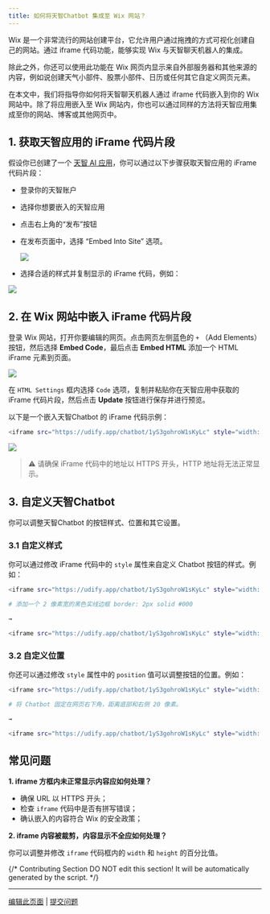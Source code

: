 ```yaml
---
title: 如何将天智Chatbot 集成至 Wix 网站？
---
```



Wix 是一个非常流行的网站创建平台，它允许用户通过拖拽的方式可视化创建自己的网站。通过 iframe 代码功能，能够实现 Wix 与天智聊天机器人的集成。

除此之外，你还可以使用此功能在 Wix 网页内显示来自外部服务器和其他来源的内容，例如说创建天气小部件、股票小部件、日历或任何其它自定义网页元素。

在本文中，我们将指导你如何将天智聊天机器人通过 iframe 代码嵌入到你的 Wix 网站中。除了将应用嵌入至 Wix 网站内，你也可以通过同样的方法将天智应用集成至你的网站、博客或其他网页中。

## 1. 获取天智应用的 iFrame 代码片段

假设你已创建了一个 [天智 AI 应用](/zh-hans/guides/application-orchestrate/creating-an-application)，你可以通过以下步骤获取天智应用的 iFrame 代码片段：

* 登录你的天智账户
* 选择你想要嵌入的天智应用
* 点击右上角的“发布”按钮
*   在发布页面中，选择 “Embed Into Site” 选项。

    ![](https://assets-docs.dify.ai/dify-enterprise-mintlify/zh_CN/learn-more/use-cases/238daf21d6632d7d20cc9a6b882194f9.png)
* 选择合适的样式并复制显示的 iFrame 代码，例如：

![](https://assets-docs.dify.ai/dify-enterprise-mintlify/zh_CN/learn-more/use-cases/ebab9e1f734d80e793db3675a46099fb.png)

## 2. 在 Wix 网站中嵌入 iFrame 代码片段

登录 Wix 网站，打开你要编辑的网页。点击网页左侧蓝色的 `+` （Add Elements）按钮，然后选择 **Embed Code**，最后点击 **Embed HTML** 添加一个 HTML iFrame 元素到页面。

![](https://assets-docs.dify.ai/dify-enterprise-mintlify/zh_CN/learn-more/use-cases/43b79d103da8beb69619e8f122609b89.png)

在 `HTML Settings` 框内选择 `Code` 选项，复制并粘贴你在天智应用中获取的 iFrame 代码片段，然后点击 **Update** 按钮进行保存并进行预览。

以下是一个嵌入天智Chatbot 的 iFrame 代码示例：

```bash
<iframe src="https://udify.app/chatbot/1yS3gohroW1sKyLc" style="width: 100%; height: 100%; min-height: 700px" frameborder="0" allow="microphone"></iframe>
```

![](https://assets-docs.dify.ai/dify-enterprise-mintlify/zh_CN/learn-more/use-cases/fb257be087645aaa5eb2ae01a4a15d8d.png)

> ⚠️ 请确保 iFrame 代码中的地址以 HTTPS 开头，HTTP 地址将无法正常显示。

## 3. 自定义天智Chatbot

你可以调整天智Chatbot 的按钮样式、位置和其它设置。

### 3.1 自定义样式

你可以通过修改 iFrame 代码中的 `style` 属性来自定义 Chatbot 按钮的样式。例如：

```bash
<iframe src="https://udify.app/chatbot/1yS3gohroW1sKyLc" style="width: 100%; height: 100%; min-height: 700px" frameborder="0" allow="microphone"></iframe>

# 添加一个 2 像素宽的黑色实线边框 border: 2px solid #000

→

<iframe src="https://udify.app/chatbot/1yS3gohroW1sKyLc" style="width: 80%; height: 80%; min-height: 500px; border: 2px solid #000;" frameborder="0" allow="microphone"></iframe>
```

### 3.2 自定义位置

你还可以通过修改 `style` 属性中的 `position` 值可以调整按钮的位置。例如：

```bash
<iframe src="https://udify.app/chatbot/1yS3gohroW1sKyLc" style="width: 100%; height: 100%; min-height: 700px" frameborder="0" allow="microphone"></iframe>

# 将 Chatbot 固定在网页右下角，距离底部和右侧 20 像素。

→

<iframe src="https://udify.app/chatbot/1yS3gohroW1sKyLc" style="width: 100%; height: 100%; min-height: 700px; position: fixed; bottom: 20px; right: 20px;" frameborder="0" allow="microphone"></iframe>
```

## 常见问题

**1. iframe 方框内未正常显示内容应如何处理？**

* 确保 URL 以 HTTPS 开头；
* 检查 `iframe` 代码中是否有拼写错误；
* 确认嵌入的内容符合 Wix 的安全政策；

**2. iframe 内容被裁剪，内容显示不全应如何处理？**

你可以调整并修改 `iframe` 代码框内的 `width` 和 `height` 的百分比值。

{/*
Contributing Section
DO NOT edit this section!
It will be automatically generated by the script.
*/}

---

[编辑此页面](https://github.com/langgenius/dify-docs/edit/main/zh-hans/learn-more/use-cases/how-to-integrate-dify-chatbot-to-your-wix-website.mdx) | [提交问题](https://github.com/langgenius/dify-docs/issues/new?template=docs.yml)

